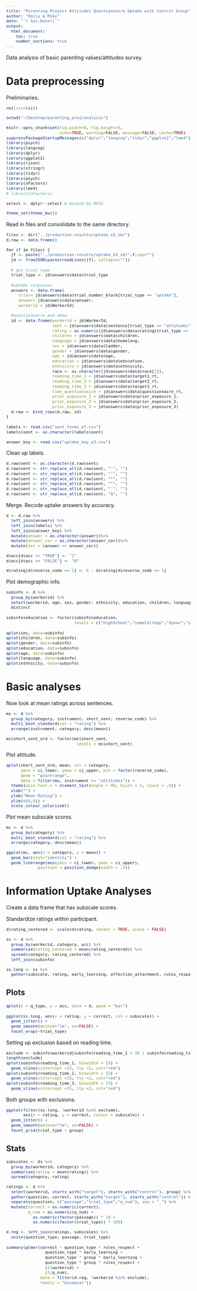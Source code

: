 ```yaml
---
title: "Parenting Project Attitudes Questionnaire Uptake with Control Group"
author: "Emily & Mike"
date: "`r Sys.Date()`"
output: 
  html_document:
    toc: true
    number_sections: true
---
```


<style type="text/css">
body, td {
   font-size: 14px;
}
code {
  font-size: 11px;
}
pre {
  font-size: 11px;
}
</style>

Data analysis of basic parenting values/attitudes survey.

# Data preprocessing

Preliminaries.

```r

rm(list=ls())

setwd("~/Desktop/parenting_proj/analysis")

knitr::opts_chunk$set(fig.width=8, fig.height=5, 
                      echo=TRUE, warning=FALSE, message=FALSE, cache=TRUE)
suppressPackageStartupMessages(c("dplyr","langcog","tidyr","ggplot2","lme4"))
library(psych)
library(langcog)
library(dplyr)
library(ggplot2)
library(rjson)
library(stringr)
library(tidyr)
library(psych)
library(nFactors)
library(lme4)
# library(nFactors)

select <- dplyr::select # masked by MASS

theme_set(theme_bw())
```

Read in files and consolidate to the same directory. 

```r
files <- dir("../production-results/uptake_e3_sb/")
d.raw <- data.frame()

for (f in files) {
  jf <- paste("../production-results/uptake_e3_sb/",f,sep="")
  jd <- fromJSON(paste(readLines(jf), collapse=""))
  
  # get trial type
  trial_type <- jd$answers$data$trial_type
  
  #uptake responses
  answers <- data.frame(
     trial= jd$answers$data$trial_number_block[trial_type == "uptake"],
     answer= jd$answers$data$answer,
     workerid = jd$WorkerId)
  
  #questionnaire and demo
  id <- data.frame(workerid = jd$WorkerId, 
                   sent = jd$answers$data$sentence[trial_type == "attitudes"],
                   rating = as.numeric(jd$answers$data$rating[trial_type == "attitudes"]) ,
                   children = jd$answers$data$children,
                   language = jd$answers$data$homelang,
                   ses = jd$answers$data$ladder,
                   gender = jd$answers$data$gender,
                   age = jd$answers$data$age,
                   education = jd$answers$data$education,
                   ethnicity = jd$answers$data$ethnicity,
                   race <- as.character(jd$answers$data$race[1]),
                   reading_time_1 = jd$answers$data$target1_rt,
                   reading_time_2 = jd$answers$data$target2_rt,
                   reading_time_3 = jd$answers$data$target3_rt,
                   time_questionnaire = jd$answers$data$questionnaire_rt,
                   prior_exposure_1 = jd$answers$data$prior_exposure_1,
                   prior_exposure_2 = jd$answers$data$prior_exposure_2,
                   prior_exposure_3 = jd$answers$data$prior_exposure_3)
  d.raw <- bind_rows(d.raw, id)
}
```

```r
labels <- read.csv("sent_forms_e7.csv")
labels$sent <- as.character(labels$sent)

answer_key <- read.csv("uptake_key_e3.csv")
```

Clean up labels.

```r
d.raw$sent <- as.character(d.raw$sent)
d.raw$sent <- str_replace_all(d.raw$sent, "'", "")
d.raw$sent <- str_replace_all(d.raw$sent, "’", "")
d.raw$sent <- str_replace_all(d.raw$sent, "“", "")
d.raw$sent <- str_replace_all(d.raw$sent, "”", "")
d.raw$sent <- str_replace_all(d.raw$sent, "‘", "")
d.raw$sent <- str_replace_all(d.raw$sent, "â", "")
```

Merge. Recode uptake answers by accuracy.  

```r
d <- d.raw %>%
  left_join(answers) %>%
  left_join(labels) %>%
  left_join(answer_key) %>%
  mutate(answer = as.character(answer))%>%
  mutate(answer_cor = as.character(answer_cor))%>%
  mutate(acc = (answer == answer_cor))

d$acc[d$acc == "TRUE"] <- "1"
d$acc[d$acc == "FALSE"] <- "0"

d$rating[d$reverse_code == 1] <- 6 - d$rating[d$reverse_code == 1]
```

Plot demographic info.

```r
subinfo <- d %>%
  group_by(workerid) %>%
  select(workerid, age, ses, gender, ethnicity, education, children, language, reading_time_1, reading_time_2, reading_time_3) %>%
  distinct 
```


```r
subinfo$education <- factor(subinfo$education, 
                            levels = c("highSchool","someCollege","4year","someGrad","Grad"))
```

```r
qplot(ses, data=subinfo)
qplot(children, data=subinfo)
qplot(gender, data=subinfo)
qplot(education, data=subinfo)
qplot(age, data=subinfo)
qplot(language, data=subinfo)
qplot(ethnicity, data=subinfo)
```

# Basic analyses

Now look at mean ratings across sentences.

```r
ms <- d %>%
  group_by(category, instrument, short_sent, reverse_code) %>%
  multi_boot_standard(col = "rating") %>%
  arrange(instrument, category, desc(mean)) 

ms$short_sent_ord <- factor(ms$short_sent, 
                             levels = ms$short_sent)
```

Plot attitude.

```r
qplot(short_sent_ord, mean, col = category,
      ymin = ci_lower, ymax = ci_upper, pch = factor(reverse_code),
      geom = "pointrange",
      data = filter(ms, instrument == "attitudes")) +
  theme(axis.text.x = element_text(angle = 90, hjust = 1, vjust = .5)) +
  xlab("") + 
  ylab("Mean Rating") + 
  ylim(c(0,6)) + 
  scale_colour_solarized()
```

Plot mean subscale scores.

```r
mc <- d %>%
  group_by(category) %>%
  multi_boot_standard(col = "rating") %>%
  arrange(category, desc(mean)) 

ggplot(mc, aes(x = category, y = mean)) + 
  geom_bar(stat="identity") + 
  geom_linerange(aes(ymin = ci_lower, ymax = ci_upper), 
             position = position_dodge(width = .9))
```

# Information Uptake Analyses

Create a data frame that has subscale scores. 

Standardize ratings within participant.
```r
d$rating_centered <- scale(d$rating, center = TRUE, scale = FALSE)

ss <- d %>%
  group_by(workerid, category, acc) %>%
  summarize(rating_centered = mean(rating_centered)) %>%
  spread(category, rating_centered) %>% 
  left_join(subinfo)

ss.long <- ss %>%
  gather(subscale, rating, early_learning, affection_attachment, rules_respect) 

```

## Plots

```r
qplot(x = q_type, y = acc, data = d, geom = "bar")
```


```r
ggplot(ss.long, aes(x = rating, y = correct, col = subscale)) +
  geom_jitter() + 
  geom_smooth(method="lm", se=FALSE) + 
  facet_wrap(~trial_type)
```

Setting up exclusion based on reading time.

```r
exclude <- subinfo$workerid[subinfo$reading_time_1 < 30 | subinfo$reading_time_2 < 30 | subinfo$reading_time_3 < 30 ]
length(exclude)
qplot(subinfo$reading_time_1, binwidth = 15) + 
  geom_vline(xintercept =15, lty =2, col="red")
qplot(subinfo$reading_time_2, binwidth = 15) + 
  geom_vline(xintercept =15, lty =2, col="red")
qplot(subinfo$reading_time_3, binwidth = 15) + 
  geom_vline(xintercept =15, lty =2, col="red")
```

Both groups with exclusions.

```r
ggplot(filter(ss.long, !workerid %in% exclude), 
       aes(x = rating, y = correct, colour = subscale)) +
  geom_jitter() + 
  geom_smooth(method="lm", se=FALSE) + 
  facet_grid(trial_type ~ group)
```

## Stats 

```r
subscales <- ds %>%
  group_by(workerid, category) %>%
  summarize(rating = mean(rating)) %>%
  spread(category, rating) 

ratings <- d %>% 
  select(workerid, starts_with("target"), starts_with("control"), group) %>%
  gather(question, correct, starts_with("target"), starts_with("control")) %>%
  separate(question, c("passage","trial_type","q_num"), sep = "_") %>%
  mutate(correct = as.numeric(correct),  
         q_num = as.numeric(q_num) + 
           as.numeric(factor(passage)) * 10 + 
           as.numeric(factor(trial_type)) * 100)

d.reg <- left_join(ratings, subscales) %>%
  unite(question_type, passage, trial_type)
```

```r
summary(glmer(correct ~ question_type * rules_respect + 
                question_type * early_learning + 
                question_type * group * early_learning +
                question_type * group * rules_respect +
                (1|workerid) + 
                (1|q_num), 
              data = filter(d.reg, !workerid %in% exclude), 
              family = "binomial"))
```

